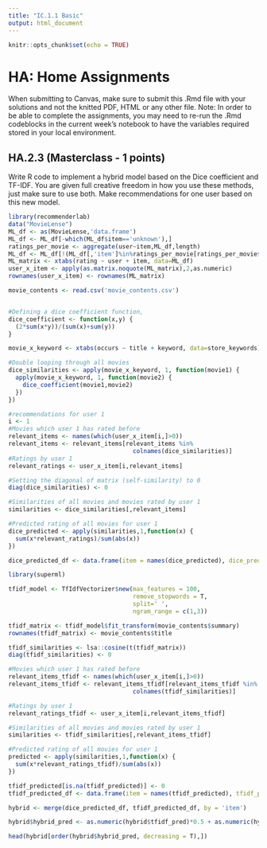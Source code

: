 ---
title: "IC.1.1 Basic"
output: html_document
---

```{r setup, include=FALSE}
knitr::opts_chunk$set(echo = TRUE)
```

# HA: Home Assignments

When submitting to Canvas, make sure to submit this .Rmd file with your solutions and not the knitted PDF, HTML or any other file. Note: In order to be able to complete the assignments, you may need to re-run the .Rmd codeblocks in the current week's notebook to have the variables required stored in your local environment.

## HA.2.3 (Masterclass - 1 points)

Write R code to implement a hybrid model based on the Dice coefficient and TF-IDF. You are given full creative freedom in how you use these methods, just make sure to use both. Make recommendations for one user based on this new model.

```{r}

library(recommenderlab)
data("MovieLense")
ML_df <- as(MovieLense,'data.frame')
ML_df <- ML_df[-which(ML_df$item=='unknown'),]
ratings_per_movie <- aggregate(user~item,ML_df,length)
ML_df <- ML_df[!(ML_df[,'item']%in%ratings_per_movie[ratings_per_movie$user<10,'item']),]
ML_matrix <- xtabs(rating ~ user + item, data=ML_df)
user_x_item <- apply(as.matrix.noquote(ML_matrix),2,as.numeric)
rownames(user_x_item) <- rownames(ML_matrix)

movie_contents <- read.csv('movie_contents.csv')


#Defining a dice coefficient function,
dice_coefficient <- function(x,y) {
  (2*sum(x*y))/(sum(x)+sum(y))
}

movie_x_keyword <- xtabs(occurs ~ title + keyword, data=store_keywords)

#Double looping through all movies 
dice_similarities <- apply(movie_x_keyword, 1, function(movie1) {
  apply(movie_x_keyword, 1, function(movie2) {
    dice_coefficient(movie1,movie2)
  })
})

#recommendations for user 1
i <- 1
#Movies which user 1 has rated before
relevant_items <- names(which(user_x_item[i,]>0))
relevant_items <- relevant_items[relevant_items %in%
                                   colnames(dice_similarities)]
#Ratings by user 1
relevant_ratings <- user_x_item[i,relevant_items]

#Setting the diagonal of matrix (self-similarity) to 0
diag(dice_similarities) <- 0

#Similarities of all movies and movies rated by user 1
similarities <- dice_similarities[,relevant_items]

#Predicted rating of all movies for user 1
dice_predicted <- apply(similarities,1,function(x) {
  sum(x*relevant_ratings)/sum(abs(x))
})

dice_predicted_df <- data.frame(item = names(dice_predicted), dice_pred = dice_predicted)
```

```{r}
library(superml)

tfidf_model <- TfIdfVectorizer$new(max_features = 100,
                                   remove_stopwords = T,
                                   split=' ',
                                   ngram_range = c(1,3))

tfidf_matrix <- tfidf_model$fit_transform(movie_contents$summary)
rownames(tfidf_matrix) <- movie_contents$title

tfidf_similarities <- lsa::cosine(t(tfidf_matrix))
diag(tfidf_similarities) <- 0

#Movies which user 1 has rated before
relevant_items_tfidf <- names(which(user_x_item[i,]>0))
relevant_items_tfidf <- relevant_items_tfidf[relevant_items_tfidf %in%
                                   colnames(tfidf_similarities)]

#Ratings by user 1
relevant_ratings_tfidf <- user_x_item[i,relevant_items_tfidf]

#Similarities of all movies and movies rated by user 1
similarities <- tfidf_similarities[,relevant_items_tfidf]

#Predicted rating of all movies for user 1
predicted <- apply(similarities,1,function(x) {
  sum(x*relevant_ratings_tfidf)/sum(abs(x))
})

tfidf_predicted[is.na(tfidf_predicted)] <- 0
tfidf_predicted_df <- data.frame(item = names(tfidf_predicted), tfidf_pred = tfidf_predicted)

hybrid <- merge(dice_predicted_df, tfidf_predicted_df, by = 'item')

hybrid$hybrid_pred <- as.numeric(hybrid$tfidf_pred)*0.5 + as.numeric(hybrid$dice_pred)*0.5

head(hybrid[order(hybrid$hybrid_pred, decreasing = T),])
```

